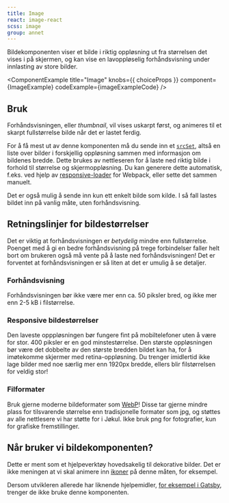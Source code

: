 ```yaml
---
title: Image
react: image-react
scss: image
group: annet
---
```



<Ingress>
    Bildekomponenten viser et bilde i riktig oppløsning ut fra størrelsen det vises i på skjermen, og kan vise en
    lavoppløselig forhåndsvisning under innlasting av store bilder.
</Ingress>

<ComponentExample title="Image" knobs={{ choiceProps }} component={ImageExample} codeExample={imageExampleCode} />

## Bruk

Forhåndsvisningen, eller <i lang="en">thumbnail</i>, vil vises uskarpt først, og animeres til et skarpt fullstørrelse bilde når det er lastet ferdig.

For å få mest ut av denne komponenten må du sende inn et [`srcSet`](https://developer.mozilla.org/en-US/docs/Web/API/HTMLImageElement/srcset), altså en liste over bilder i forskjellig oppløsning sammen med informasjon om bildenes bredde. Dette brukes av nettleseren for å laste ned riktig bilde i forhold til størrelse og skjermoppløsning. Du kan generere dette automatisk, f.eks. ved hjelp av [responsive-loader](https://github.com/dazuaz/responsive-loader) for Webpack, eller sette det sammen manuelt.

Det er også mulig å sende inn kun ett enkelt bilde som kilde. I så fall lastes bildet inn på vanlig måte, uten forhåndsvisning.

## Retningslinjer for bildestørrelser

Det er viktig at forhåndsvisningen er <em>betydelig</em> mindre enn fullstørrelse. Poenget med å gi en bedre forhåndsvisning på trege forbindelser faller helt bort om brukeren også må vente på å laste ned forhåndsvisningen! Det er forventet at forhåndsvisningen er så liten at det er umulig å se detaljer.

### Forhåndsvisning

Forhåndsvisningen bør ikke være mer enn ca. 50 piksler bred, og ikke mer enn 2-5 kB i filstørrelse.

### Responsive bildestørrelser

Den laveste opppløsningen bør fungere fint på mobiltelefoner uten å være for stor. 400 piksler er en god minstestørrelse. Den største oppløsningen bør være det dobbelte av den største bredden bildet kan ha, for å imøtekomme skjermer med retina-oppløsning. Du trenger imidlertid ikke lage bilder med noe særlig mer enn 1920px bredde, ellers blir filstørrelsen for veldig stor!

### Filformater

Bruk gjerne moderne bildeformater som [WebP](https://en.wikipedia.org/wiki/WebP)! Disse tar gjerne mindre plass for tilsvarende størrelse enn tradisjonelle formater som jpg, og støttes av alle nettlesere vi har støtte for i Jøkul. Ikke bruk png for fotografier, kun for grafiske fremstillinger.

## Når bruker vi bildekomponenten?

Dette er ment som et hjelpeverktøy hovedsakelig til dekorative bilder. Det er ikke meningen at vi skal animere inn [ikoner](/komponenter/icons) på denne måten, for eksempel.

Dersom utvikleren allerede har liknende hjelpemidler, <a href="https://www.gatsbyjs.com/plugins/gatsby-plugin-image/" className="jkl-link jkl-link--external">for eksempel i Gatsby</a>, trenger de ikke bruke denne komponenten.
